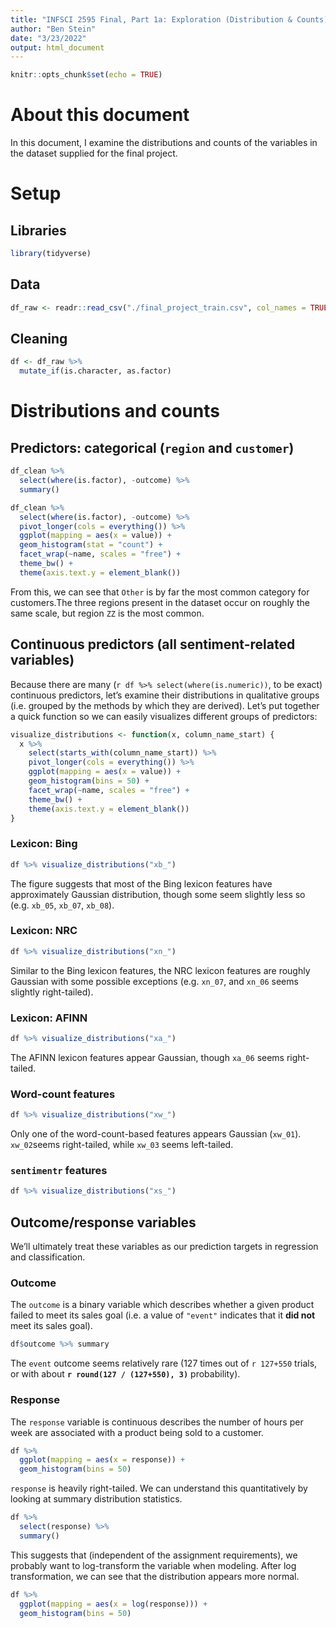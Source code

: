 ```yaml
---
title: "INFSCI 2595 Final, Part 1a: Exploration (Distribution & Counts)"
author: "Ben Stein"
date: "3/23/2022"
output: html_document
---
```


```r
knitr::opts_chunk$set(echo = TRUE)
```

# About this document

In this document, I examine the distributions and counts of the variables in the dataset supplied for the final project.

# Setup

## Libraries

```r
library(tidyverse)
```

## Data

```r
df_raw <- readr::read_csv("./final_project_train.csv", col_names = TRUE)
```

## Cleaning

```r
df <- df_raw %>%
  mutate_if(is.character, as.factor)
```

# Distributions and counts

## Predictors: categorical (`region` and `customer`)

```r
df_clean %>% 
  select(where(is.factor), -outcome) %>%
  summary()
```

```r
df_clean %>%
  select(where(is.factor), -outcome) %>%
  pivot_longer(cols = everything()) %>%
  ggplot(mapping = aes(x = value)) +
  geom_histogram(stat = "count") +
  facet_wrap(~name, scales = "free") + 
  theme_bw() +
  theme(axis.text.y = element_blank())
```

From this, we can see that `Other` is by far the most common category for customers.The three regions present in the dataset occur on roughly the same scale, but region `ZZ` is the most common.

## Continuous predictors (all sentiment-related variables)

Because there are many (`r df %>% select(where(is.numeric))`, to be exact) continuous predictors, let's examine their distributions in qualitative groups (i.e. grouped by the methods by which they are derived). Let's put together a quick function so we can easily visualizes different groups of predictors:

```r
visualize_distributions <- function(x, column_name_start) {
  x %>%
    select(starts_with(column_name_start)) %>%
    pivot_longer(cols = everything()) %>%
    ggplot(mapping = aes(x = value)) +
    geom_histogram(bins = 50) +
    facet_wrap(~name, scales = "free") + 
    theme_bw() +
    theme(axis.text.y = element_blank())
}
```

### Lexicon: Bing

```r
df %>% visualize_distributions("xb_")
```

The figure suggests that most of the Bing lexicon features have approximately Gaussian distribution, though some seem slightly less so (e.g. `xb_05`, `xb_07`, `xb_08`).

### Lexicon: NRC

```r
df %>% visualize_distributions("xn_")
```

Similar to the Bing lexicon features, the NRC lexicon features are roughly Gaussian with some possible exceptions (e.g. `xn_07`, and `xn_06` seems slightly right-tailed).

### Lexicon: AFINN

```r
df %>% visualize_distributions("xa_")
```

The AFINN lexicon features appear Gaussian, though `xa_06` seems right-tailed.

### Word-count features

```r
df %>% visualize_distributions("xw_")
```

Only one of the word-count-based features appears Gaussian (`xw_01`). `xw_02`seems right-tailed, while `xw_03` seems left-tailed.

### `sentimentr` features

```r
df %>% visualize_distributions("xs_")
```

## Outcome/response variables

We'll ultimately treat these variables as our prediction targets in regression and classification.

### Outcome

The `outcome` is a binary variable which describes whether a given product failed to meet its sales goal (i.e. a value of `"event"` indicates that it **did not** meet its sales goal).

```r
df$outcome %>% summary
```

The `event` outcome seems relatively rare (127 times out of `r 127+550` trials, or with about **`r round(127 / (127+550), 3)`** probability).

### Response

The `response` variable is continuous describes the number of hours per week are associated with a product being sold to a customer.

```r
df %>%
  ggplot(mapping = aes(x = response)) +
  geom_histogram(bins = 50)
```

`response` is heavily right-tailed. We can understand this quantitatively by looking at summary distribution statistics.

```r
df %>%
  select(response) %>%
  summary()
```

This suggests that (independent of the assignment requirements), we probably want to log-transform the variable when modeling. After log transformation, we can see that the distribution appears more normal.

```r
df %>%
  ggplot(mapping = aes(x = log(response))) +
  geom_histogram(bins = 50)
```
